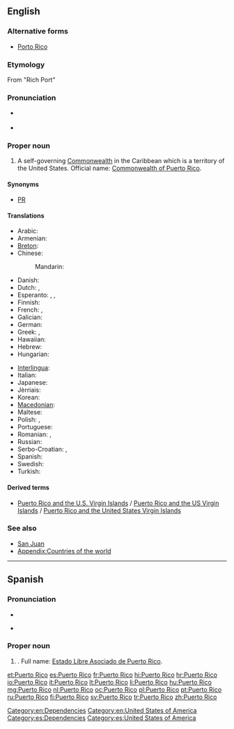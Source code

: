 ==English==

===Alternative forms===
* [[Porto Rico]]

===Etymology===
From {{etyl|es|en}} "Rich Port"

===Pronunciation===
* {{a|US}} {{IPA|/ˌpɔɹtəˈɹikoʊ/|[ˌpɔɹɾəˈɹikoʊ]}}
* {{a|Puerto Rican}} {{IPA|/ˌpwɛɹtoʊˈɹikoʊ/}}

===Proper noun===
{{wikipedia}}
{{en-proper noun|head=[[puerto|Puerto]] [[rico|Rico]]}}

# A self-governing [[Commonwealth]] in the Caribbean which is a territory of the United States. Official name: [[Commonwealth of Puerto Rico]].

====Synonyms====
* [[PR]] {{qualifier|symbol}}

====Translations====
{{trans-top|Caribbean Commonwealth}}
* Arabic: {{t-|ar|بورتو ريكو|m|tr=burtu riiku}}
* Armenian: {{t-|hy|Պուերտո Ռիկո|tr=Puerto Ṙiko}}
* [[Breton]]: {{t-|br|Puerto Rico}}
* Chinese:
*: Mandarin: {{t-|cmn|波多黎各|tr=Bōduōlígè|sc=Hani}}
* Danish: {{t-|da|Puerto Rico}}
* Dutch: {{t+|nl|Puerto Rico}}, {{t-|nl|Porto Rico}}
* Esperanto: {{t-|eo|Portoriko}}, {{t-|eo|Puerto-Riko}}, {{t-|eo|Porto-Riko}}
* Finnish: {{t+|fi|Puerto Rico}}
* French: {{t+|fr|Porto Rico|m}}, {{t+|fr|Puerto Rico|m}}
* Galician: {{t+|gl|Porto Rico|m}}
* German: {{t-|de|Puerto Rico|n}}
* Greek: {{t+|el|Πουέρτο Ρίκο|n|tr=Pouérto Ríko}}, {{t-|el|Πόρτο Ρίκο|n|tr=Pórto Ríko}}
* Hawaiian: {{tø|haw|Pokoliko}}
* Hebrew: {{t-|he|פורטו ריקו|tr=porto riko}}
* Hungarian: {{t+|hu|Puerto Rico}}
{{trans-mid}}
* [[Interlingua]]: {{t-|ia|Puerto Rico}}
* Italian: {{t+|it|Porto Rico|m}}
* Japanese: {{t-|ja|プエルトリコ|tr=Puerutoriko}}
* Jèrriais: {{tø|roa-jer|Puerto Rico|m}}
* Korean: {{t-|ko|푸에르토리코|tr=Puereutoriko|sc=Hang}}
* [[Macedonian]]: {{t-|mk|Порторико|n|tr=Portoríko}}
* Maltese: {{t-|mt|Porto Riko}}
* Polish: {{t+|pl|Portoryko|n}}, {{t+|pl|Puerto Rico|n}}
* Portuguese: {{t+|pt|Porto Rico}}
* Romanian: {{t-|ro|Porto Rico}}, {{t-|ro|Puerto Rico}}
* Russian: {{t-|ru|Пуэрто-Рико|m|tr=Puérto-Ríko}}
* Serbo-Croatian: {{t-|sh|Portoriko|m}}, {{t-|sh|Porto Riko|m}}
* Spanish: {{t+|es|Puerto Rico|m}}
* Swedish: {{t+|sv|Puerto Rico}}
* Turkish: {{t+|tr|Porto Riko}}
{{trans-bottom}}

====Derived terms====
* [[Puerto Rico and the U.S. Virgin Islands]] / [[Puerto Rico and the US Virgin Islands]] / [[Puerto Rico and the United States Virgin Islands]]

===See also===
* [[San Juan]]
* [[Appendix:Countries of the world]]

[[Category:en:Dependencies]]
[[Category:en:United States of America]]

----

==Spanish==

===Pronunciation===
* {{IPA|/ˌpwertoˈriko/|lang=es}}
* {{a|Puerto Rico}} {{IPA|/ˌpwe̞lto̞ˈliko̞/|lang=es}}

===Proper noun===
{{head|es|proper noun|head=[[puerto|Puerto]] [[rico|Rico]]}}

# {{l|es|Puerto Rico}}. Full name: [[Estado Libre Asociado de Puerto Rico]].

[[Category:es:Dependencies]]
[[Category:es:United States of America]]

[[et:Puerto Rico]]
[[es:Puerto Rico]]
[[fr:Puerto Rico]]
[[hi:Puerto Rico]]
[[hr:Puerto Rico]]
[[io:Puerto Rico]]
[[it:Puerto Rico]]
[[lt:Puerto Rico]]
[[li:Puerto Rico]]
[[hu:Puerto Rico]]
[[mg:Puerto Rico]]
[[nl:Puerto Rico]]
[[oc:Puerto Rico]]
[[pl:Puerto Rico]]
[[pt:Puerto Rico]]
[[ru:Puerto Rico]]
[[fi:Puerto Rico]]
[[sv:Puerto Rico]]
[[tr:Puerto Rico]]
[[zh:Puerto Rico]]